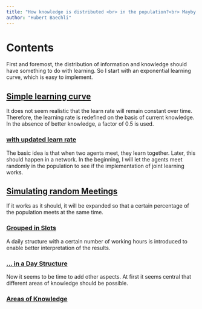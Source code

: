 ```yaml
---
title: "How knowledge is distributed <br> in the population?<br> Mayby!!"
author: "Hubert Baechli"
---
```


# Contents

First and foremost, the distribution of information and knowledge should have something to do with learning. So I start with an exponential learning curve, which is easy to implement.

## [Simple learning curve](sketchbook00.qmd)

It does not seem realistic that the learn rate will remain constant over time. Therefore, the learning rate is redefined on the basis of current knowledge. In the absence of better knowledge, a factor of 0.5 is used.

### [with updated learn rate](sketchbook01.qmd)

The basic idea is that when two agents meet, they learn together. Later, this should happen in a network. In the beginning, I will let the agents meet randomly in the population to see if the implementation of joint learning works.

## [Simulating random Meetings](sketchbook02.qmd)

If it works as it should, it will be expanded so that a certain percentage of the population meets at the same time.

### [Grouped in Slots](sketchbook03.qmd)

A daily structure with a certain number of working hours is introduced to enable better interpretation of the results.

### [... in a Day Structure](sketchbook04.qmd)

Now it seems to be time to add other aspects. At first it seems central that different areas of knowledge should be possible.

### [Areas of Knowledge](sketchbook05.qmd)
